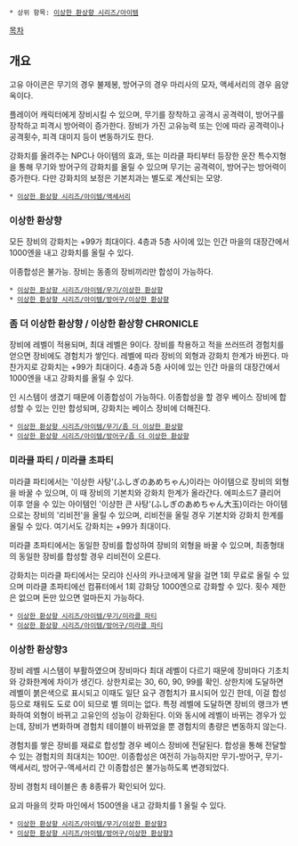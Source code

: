  * 상위 항목: [[이상한 환상향 시리즈/아이템]]

[[목차]]
== 개요 ==
고유 아이콘은 무기의 경우 불제봉, 방어구의 경우 마리사의 모자, 액세서리의 경우 음양옥이다.

플레이어 캐릭터에게 장비시킬 수 있으며, 무기를 장착하고 공격시 공격력이, 방어구를 장착하고 피격시 방어력이 증가한다. 장비가 가진 고유능력 또는 인에 따라 공격력이나 공격횟수, 피격 대미지 등이 변동하기도 한다.

강화치를 올려주는 NPC나 아이템의 효과, 또는 미라클 파티부터 등장한 운잔 특수지형을 통해 무기와 방어구의 강화치를 올릴 수 있으며 무기는 공격력이, 방어구는 방어력이 증가한다. 다만 강화치의 보정은 기본치과는 별도로 계산되는 모양.

 * [[이상한 환상향 시리즈/아이템/액세서리]]

=== 이상한 환상향 ===
모든 장비의 강화치는 +99가 최대이다. 4층과 5층 사이에 있는 인간 마을의 대장간에서 1000엔을 내고 강화치를 올릴 수 있다.

이종합성은 불가능. 장비는 동종의 장비끼리만 합성이 가능하다.

 * [[이상한 환상향 시리즈/아이템/무기/이상한 환상향]]
 * [[이상한 환상향 시리즈/아이템/방어구/이상한 환상향]]

=== 좀 더 이상한 환상향 / 이상한 환상향 CHRONICLE ===
장비에 레벨이 적용되며, 최대 레벨은 9이다. 장비를 착용하고 적을 쓰러뜨려 경험치를 얻으면 장비에도 경험치가 쌓인다. 레벨에 따라 장비의 외형과 강화치 한계가 바뀐다. 마찬가지로 강화치는 +99가 최대이다. 4층과 5층 사이에 있는 인간 마을의 대장간에서 1000엔을 내고 강화치를 올릴 수 있다.

인 시스템이 생겼기 때문에 이종합성이 가능하다. 이종합성을 할 경우 베이스 장비에 합성할 수 있는 인만 합성되며, 강화치는 베이스 장비에 더해진다.

 * [[이상한 환상향 시리즈/아이템/무기/좀 더 이상한 환상향]]
 * [[이상한 환상향 시리즈/아이템/방어구/좀 더 이상한 환상향]]

=== 미라클 파티 / 미라클 초파티 ===
미라클 파티에서는 '이상한 사탕'(ふしぎのあめちゃん)이라는 아이템으로 장비의 외형을 바꿀 수 있으며, 이 때 장비의 기본치와 강화치 한계가 올라간다. 에피소드7 클리어 이후 얻을 수 있는 아이템인 '이상한 큰 사탕'(ふしぎのあめちゃん大玉)이라는 아이템으로는 장비의 '리비전'을 올릴 수 있으며, 리비전을 올릴 경우 기본치와 강화치 한계를 올릴 수 있다. 여기서도 강화치는 +99가 최대이다.

미라클 초파티에서는 동일한 장비를 합성하여 장비의 외형을 바꿀 수 있으며, 최종형태의 동일한 장비를 합성할 경우 리비전이 오른다.

강화치는 미라클 파티에서는 모리야 신사의 카나코에게 말을 걸면 1회 무료로 올릴 수 있으며 미라클 초파티에선 컴퓨터에서 1회 강화당 1000엔으로 강화할 수 있다. 횟수 제한은 없으며 돈만 있으면 얼마든지 가능하다.


 * [[이상한 환상향 시리즈/아이템/무기/미라클 파티]]
 * [[이상한 환상향 시리즈/아이템/방어구/미라클 파티]]
=== 이상한 환상향3 ===
장비 레벨 시스템이 부활하였으며 장비마다 최대 레벨이 다르기 때문에 장비마다 기초치와 강화한계에 차이가 생긴다. 상한치로는 30, 60, 90, 99를 확인. 상한치에 도달하면 레벨이 붉은색으로 표시되고 이때도 일단 요구 경험치가 표시되어 있긴 한데, 이걸 합성등으로 채워도 도로 0이 되므로 별 의미는 없다. 특정 레벨에 도달하면 장비의 랭크가 변화하여 외형이 바뀌고 고유인의 성능이 강화된다. 이와 동시에 레벨이 바뀌는 경우가 있는데, 장비가 변화하며 경험치 테이블이 바뀌었을 뿐 경험치의 총량은 변동하지 않는다.

경험치를 쌓은 장비를 재료로 합성할 경우 베이스 장비에 전달된다. 합성을 통해 전달할 수 있는 경험치의 최대치는 100만. 이종합성은 여전히 가능하지만 무기-방어구, 무기-액세서리, 방어구-액세서리 간 이종합성은 불가능하도록 변경되었다.

장비 경험치 테이블은 총 8종류가 확인되어 있다.

요괴 마을의 캇파 마인에서 1500엔을 내고 강화치를 1 올릴 수 있다.

 * [[이상한 환상향 시리즈/아이템/무기/이상한 환상향3]]
 * [[이상한 환상향 시리즈/아이템/방어구/이상한 환상향3]]
